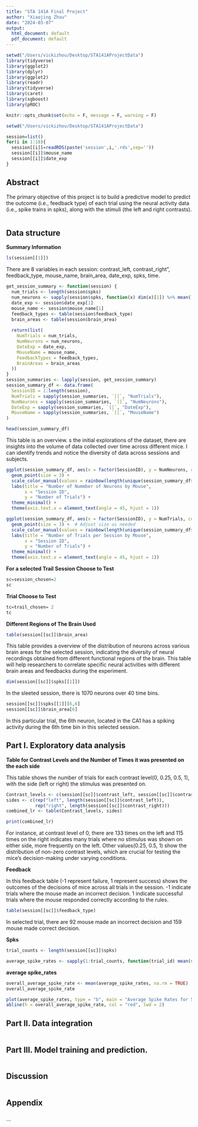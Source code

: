 ```yaml
---
title: "STA 141A Final Project"
author: "Xiaojing Zhou"
date: "2024-03-07"
output:
  html_document: default
  pdf_document: default
---
```


```r
setwd("/Users/vickizhou/Desktop/STA141AProjectData")
library(tidyverse)
library(ggplot2)
library(dplyr)
library(ggplot2)
library(readr)
library(tidyverse)
library(caret) 
library(xgboost)
library(pROC)

knitr::opts_chunk$set(echo = F, message = F, warning = F)

```

```r
setwd("/Users/vickizhou/Desktop/STA141AProjectData")

session=list()
for(i in 1:18){
  session[[i]]=readRDS(paste('session',i,'.rds',sep=''))
  session[[i]]$mouse_name
  session[[i]]$date_exp
}

```

## Abstract
The primary objective of this project is to build a predictive model to predict the outcome (i.e., feedback type) of each trial using the neural activity data (i.e., spike trains in spks), along with the stimuli (the left and right contrasts).




```r

```


## Data structure

**Summary Information**
```r
ls(session[[1]])
```
There are 8 variables in each session: contrast_left, contrast_right", feedback_type, mouse_name, brain_area, date_exp, spks, time.

```r
get_session_summary <- function(session) {
  num_trials <- length(session$spks)
  num_neurons <- sapply(session$spks, function(x) dim(x)[1]) %>% mean()
  date_exp <- session$date_exp[1]
  mouse_name <- session$mouse_name[1]
  feedback_types <- table(session$feedback_type)
  brain_areas <- table(session$brain_area)
  
  return(list(
    NumTrials = num_trials,
    NumNeurons = num_neurons,
    DateExp = date_exp,
    MouseName = mouse_name,
    FeedbackTypes = feedback_types,
    BrainAreas = brain_areas
  ))
}
session_summaries <- lapply(session, get_session_summary)
session_summary_df <- data.frame(
  SessionID = 1:length(session),
  NumTrials = sapply(session_summaries, `[[`, "NumTrials"),
  NumNeurons = sapply(session_summaries, `[[`, "NumNeurons"),
  DateExp = sapply(session_summaries, `[[`, "DateExp"),
  MouseName = sapply(session_summaries, `[[`, "MouseName")
)

head(session_summary_df)
```
This table is an overview. s the initial explorations of the dataset, there are insights into the volume of data collected over time across different mice. I can identify trends and notice the diversity of data across sessions and subjects.

```r
ggplot(session_summary_df, aes(x = factor(SessionID), y = NumNeurons, color = MouseName)) +
  geom_point(size = 3) + 
  scale_color_manual(values = rainbow(length(unique(session_summary_df$MouseName)))) + # Custom colors
  labs(title = "Number of Nummber of Neurons by Mouse",
       x = "Session ID",
       y = "Number of Trials") +
  theme_minimal() +
  theme(axis.text.x = element_text(angle = 45, hjust = 1))
```

```r
ggplot(session_summary_df, aes(x = factor(SessionID), y = NumTrials, color = MouseName)) +
  geom_point(size = 3) +  # Adjust size as needed
  scale_color_manual(values = rainbow(length(unique(session_summary_df$MouseName)))) + # Custom colors
  labs(title = "Number of Trials per Session by Mouse",
       x = "Session ID",
       y = "Number of Trials") +
  theme_minimal() +
  theme(axis.text.x = element_text(angle = 45, hjust = 1))

```

**For a selected Trail**
**Session Choose to Test**
```r
sc=session_chosen=2
sc
```
**Trial Choose to Test**
```r
tc=trail_chosen= 2
tc
```


**Different Regions of The Brain Used**
```r
table(session[[sc]]$brain_area)
```
This table provides a overview of the distribution of neurons across various brain areas for the selected session, indicating the diversity of neural recordings obtained from different functional regions of the brain. This table
will help researchers to correlate specific neural activities with different brain areas and feedbacks during the experiment.


```r
dim(session[[sc]]$spks[[1]])
```
In the sleeted session, there is 1070 neurons over 40 time bins.

```r
session[[sc]]$spks[[1]][6,6] 
session[[sc]]$brain_area[6]
```

In this particular trial, the 6th neuron, located in the CA1 has a spiking activity during the 6th time bin in this selected session.

\newpage


## Part I. Exploratory data analysis
**Table for Contrast Levels and the Number of Times it was presented on the each side **

This table shows the number of trials for each contrast level(0, 0.25, 0.5, 1), with the side (left or right) the stimulus was presented on.
```r
Contrast_levels <- c(session[[sc]]$contrast_left, session[[sc]]$contrast_right)
sides <- c(rep("left", length(session[[sc]]$contrast_left)), 
           rep("right", length(session[[sc]]$contrast_right)))
combined_lr <- table(Contrast_levels, sides)

print(combined_lr)
```
For instance, at contrast level of 0, there are 133 times on the left and 115 times on the right indicates many trials where no stimulus was shown on either side, more frequently on the left.
Other values(0.25, 0.5, 1) show the distribution of non-zero contrast levels, which are crucial for testing the mice's decision-making under varying conditions.

**Feedback**

In this feedback table (-1 represent failure, 1 represent success) shows the outcomes of the decisions of mice across all trials in the session.
-1 indicate trials where the mouse made an incorrect decision.
1 indicate successful trials where the mouse responded correctly according to the rules.
```r
table(session[[sc]]$feedback_type)
```
In selected trial, there are 92 mouse made an incorrect decision and 159 mouse made correct decision.



**Spks**
```r
trial_counts <- length(session[[sc]]$spks)

average_spike_rates <- sapply(1:trial_counts, function(trial_id) mean(session[[sc]]$spks[[trial_id]], na.rm = TRUE))
```

**average spike_rates **
```r
overall_average_spike_rate <- mean(average_spike_rates, na.rm = TRUE)
overall_average_spike_rate
```

```r
plot(average_spike_rates, type = "b", main = "Average Spike Rates for Selected Session", xlab = "Trial", ylab = "Average Spike Rate")
abline(h = overall_average_spike_rate, col = "red", lwd = 2)
```






\newpage
## Part II. Data integration


```r

```

\newpage
## Part III. Model training and prediction.

```r

```

\newpage
## Discussion
```r

```

\newpage
## Appendix
```r
```
```